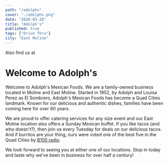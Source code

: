 ```yaml
---
path: "/adolphs"
cover: "./adolphs.png"
date: "2020-03-28"
title: "Adolph's"
published: true
tags: ["Drive Thru"]
city: "East Moline"
---
```



<InfoCard
  name="Adolph’s"
  street="4030 Kennedy Dr"
  city="East Moline, IL 61244"
  website="www.adolphsmexicanfoods.com"
  facebookUrl="https://www.facebook.com/adolphsmexicanfoods/"
  phoneNumber="(309) 755-8427"
/>

Also find us at

<InfoCard
  name=""
  street="2903 Avenue of the Cities"
  city="Moline, IL 61265"
  website=""
  facebookUrl=""
  phoneNumber="(309) 797-8408"
/>

# Welcome to Adolph's

Welcome to Adolph's Mexican Foods. We are a family-owned business located in Moline and East Moline. Started in 1952, by Adolph and Louisa Perez as El Sombrero, Adolph's Mexican Foods has become a Quad Cities landmark. Known for our delicious and authentic dishes, families have been coming here for over 60 years.

We are proud to offer catering services for any size event and our East Moline location also offers a Sunday Mexican buffet. If you like tacos (and who doesn't?), then join us every Tuesday for deals on our delicious tacos. And if burritos are your thing, ours were voted one of the best five in the Quad Cities by [B100 radio](http://b100quadcities.com/5-best-burritos-in-the-quad-cities/).

We look forward to seeing you at either one of our locations. Stop in today and taste why we've been in business for over half a century!

